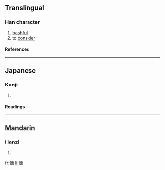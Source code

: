 ==Translingual==
===Han character===
{{Han char|rn=61|rad=心|as=09|sn=12|four=9106<sub>0</sub>|canj=心一田中 (PMWL)}}
# [[bashful]]
# to [[consider]]
====References====
{{Han ref|kx=0394.260|dkj=10925|dj=0731.020|hdz=42327.030|uh=6110|ud=24848|bh=D94D|bd=55629}}
----
==Japanese==
===Kanji===
{{ja-kanji|grade=|rs=心09}}
# {{defn|Japanese}} 
====Readings====
{{ja-readings|on=[[べん]] (ben), [[めん]] (men)|kun=[[つとめる]] (tsutomeru)}}
----
==Mandarin==
===Hanzi===
{{cmn-hanzi|pin=[[miǎn]] ([[mian3]])|wg=mien<sup>3</sup>}}
# {{defn|Mandarin}}

[[fr:愐]]
[[li:愐]]